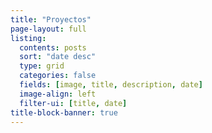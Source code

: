 ```yaml
---
title: "Proyectos"
page-layout: full
listing:
  contents: posts
  sort: "date desc"
  type: grid
  categories: false
  fields: [image, title, description, date]
  image-align: left
  filter-ui: [title, date]
title-block-banner: true
---
```

